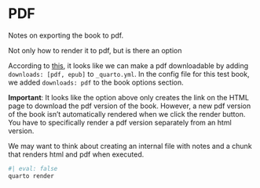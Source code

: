 # PDF {#sec-pdf}

Notes on exporting the book to pdf.

Not only how to render it to pdf, but is there an option

According to [this](https://quarto.org/docs/books/book-output.html#sidebar-tools), it looks like we can make a pdf downloadable by adding `downloads: [pdf, epub]` to `_quarto.yml`. In the config file for this test book, we added `downloads: pdf` to the book options section.

**Important**: It looks like the option above only creates the link on the HTML page to download the pdf version of the book. However, a new pdf version of the book isn't automatically rendered when we click the render button. You have to specifically render a pdf version separately from an html version. 

We may want to think about creating an internal file with notes and a chunk that renders html and pdf when executed. 

```bash
#| eval: false
quarto render
```

